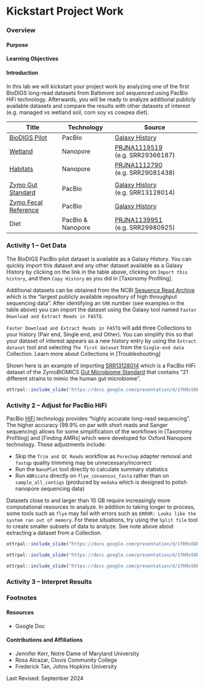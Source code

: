 # Kickstart Project Work

### Overview {-}

#### Purpose {-}

#### Learning Objectives {-}

#### Introduction {-}

In this lab we will kickstart your project work by analyzing one of the first BioDIGS long-read datasets from Baltimore soil sequenced using PacBio HiFi technology.
Afterwards, you will be ready to analyze additional publicly available datasets and compare the results with other datasets of interest (e.g. managed vs wetland soil, corn soy vs cowpea diet).

| Title      | Technology | Source           |
| ---------- | ---------- | ---------------- |
| [BioDIGS Pilot](http://biodigs.gdscn.org){target="_blank"} | PacBio | [Galaxy History](https://usegalaxy.org/u/cutsort/h/biodigs-pacbio-pilot-data){target="_blank"} |
| [Wetland](https://pubmed.gov/38926353){target="_blank"} | Nanopore | [PRJNA1119519](https://www.ncbi.nlm.nih.gov/bioproject/PRJNA1119519){target="_blank"} (e.g. SRR29366187) |
| [Habitats](https://www.exeter.ac.uk/research/groups/geography/casper){target="_blank"} | Nanopore | [PRJNA1112790](https://www.ncbi.nlm.nih.gov/bioproject/PRJNA1112790){target="_blank"} (e.g. SRR29081438) |
| | |
| [Zymo Gut Standard](https://www.zymoresearch.com/products/zymobiomics-gut-microbiome-standard){target="_blank"} | PacBio | [Galaxy History](https://usegalaxy.org/u/cutsort/h/zymo-gut-data){target="_blank"} (e.g. SRR13128014) |
| [Zymo Fecal Reference](https://www.zymoresearch.com/collections/zymobiomics-microbial-community-standards/products/zymobiomics-fecal-reference-with-trumatrix-technology){target="_blank"} | PacBio | [Galaxy History](https://usegalaxy.org/u/cutsort/h/zymo-fecal-data){target="_blank"} |
| Diet | PacBio & Nanopore | [PRJNA1139951](https://www.ncbi.nlm.nih.gov/bioproject/PRJNA1139951){target="_blank"} (e.g. SRR29980925) |

### **Activity 1** -- Get Data {-}

The BioDIGS PacBio pilot dataset is available as a Galaxy History.
You can quickly import this dataset and any other dataset available as a Galaxy History by clicking on the link in the table above, clicking on `Import this history`, and then `Copy History` as you did in [Taxonomy Profiling].

Additional datasets can be obtained from the NCBI [Sequence Read Archive](https://www.ncbi.nlm.nih.gov/sra){target="_blank"} which is the "largest publicly available repository of high throughput sequencing data".
After identifying an `SRR` number (see examples in the table above) you can import the dataset using the Galaxy tool named `Faster Download and Extract Reads in FASTQ`.

::: {.notice}
`Faster Download and Extract Reads in FASTQ` will add three Collections to your history (Pair end, Single end, and Other).
You can simplify this so that your dataset of interest appears as a new history entry by using the `Extract dataset` tool and selecting `The first dataset` from the `Single-end data` Collection.
Learn more about Collections in [Troubleshooting]
:::

Shown here is an example of importing [SRR13128014](https://www.ncbi.nlm.nih.gov/sra/?term=SRR13128014) which is a PacBio HiFi dataset of the ZymoBIOMICS [Gut Microbiome Standard](https://www.zymoresearch.com/products/zymobiomics-gut-microbiome-standard) that contains "21 different strains to mimic the human gut microbiome".

```r
ottrpal::include_slide("https://docs.google.com/presentation/d/1fH9s5OLcRF5meZtFWTJe89RFvJSh125kdjhdqp5smqA/edit#slide=id.g2f0aedcb71c_0_0")
```

### **Activity 2** -- Adjust for PacBio HiFi {-}

PacBio [HiFi](https://www.pacb.com/technology/hifi-sequencing) technology provides "highly accurate long-read sequencing".
The higher accuracy (99.9% on par with short reads and Sanger sequencing) allows for some simplification of the workflows in [Taxonomy Profiling] and [Finding AMRs] which were developed for Oxford Nanopore technology.
These adjustments include:

- Skip the `Trim and QC Reads` workflow as `Porechop` adapter removal and `fastqp` quality trimming may be unnecessary/incorrect
- Run the `NanoPlot` tool directly to calculate summary statistics
- Run `ABRicate` directly on `flye_consensus_fasta` rather than on `sample_all_contigs` (produced by `medaka` which is designed to polish nanopore sequencing data)

::: {.notice}
Datasets close to and larger than 10 GB require increasingly more computational resources to analyze.
In addition to taking longer to process, some tools such as `flye` may fail with errors such as `ERROR: Looks like the system ran out of memory`.
For these situations, try using the `Split file` tool to create smaller subsets of data to analyze.
See note above about extracting a dataset from a Collection.
:::

```r
ottrpal::include_slide("https://docs.google.com/presentation/d/1fH9s5OLcRF5meZtFWTJe89RFvJSh125kdjhdqp5smqA/edit#slide=id.g2f0aedcb71c_0_19")
```

```r
ottrpal::include_slide("https://docs.google.com/presentation/d/1fH9s5OLcRF5meZtFWTJe89RFvJSh125kdjhdqp5smqA/edit#slide=id.g2f0aedcb71c_0_54")
```

```r
ottrpal::include_slide("https://docs.google.com/presentation/d/1fH9s5OLcRF5meZtFWTJe89RFvJSh125kdjhdqp5smqA/edit#slide=id.g2f0aedcb71c_0_59")
```

### **Activity 3** -- Interpret Results {-}

### Footnotes {-}

#### Resources {-}

- Google Doc

#### Contributions and Affiliations {-}

- Jennifer Kerr, Notre Dame of Maryland University
- Rosa Alcazar, Clovis Community College
- Frederick Tan, Johns Hopkins University

Last Revised: September 2024
